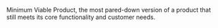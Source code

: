 
Minimum Viable Product, the most pared-down version of a product that still meets its core functionality and customer needs.